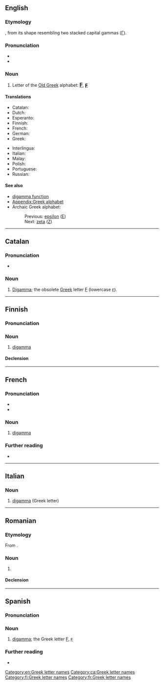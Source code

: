 {{also|Digamma}}
==English==
{{wikipedia}}

===Etymology===
{{prefix|en|di|gamma}}, from its shape resembling two stacked capital gammas ([[Γ]]).

===Pronunciation===
* {{IPA|en|/daɪˈɡæmə/}}
* {{rhymes|en|æmə|s=3}}

===Noun===
{{en-noun}}

# Letter of the [[w:Old Greek|Old Greek]] alphabet: <big><b>[[Ϝ]]</b></big>, <big><b>[[ϝ]]</b></big>

====Translations====
{{trans-top|letter of the Old Greek alphabet}}
* Catalan: {{t|ca|digamma|f}}
* Dutch: {{t|nl|digamma|m|f}}
* Esperanto: {{t+|eo|digamo}}
* Finnish: {{t+|fi|digamma}}
* French: {{t+|fr|digamma|m}}
* German: {{t+|de|Digamma|n}}
* Greek: {{t+|el|δίγαμμα|n}}
{{trans-mid}}
* Interlingua: {{t|ia|digamma}}
* Italian: {{t|it|digamma}}
* Malay: {{t|ms|digama}}
* Polish: {{t+|pl|digamma}}
* Portuguese: {{t|pt|digama|m}}
* Russian: {{t+|ru|дига́мма|f}}
{{trans-bottom}}

====See also====
* [[digamma function]]
* [[Appendix:Greek alphabet]]
* Archaic Greek alphabet:
*: Previous: [[epsilon]] ([[Ε]])
*: Next: [[zeta]] ([[Ζ]])

[[Category:en:Greek letter names]]

----

==Catalan==

===Pronunciation===
* {{ca-IPA}}

===Noun===
{{ca-noun|f}}

# [[digamma#English|Digamma]]; the obsolete [[Appendix:Greek script|Greek]] letter [[Ϝ]] (lowercase [[ϝ]]).

[[Category:ca:Greek letter names]]

----

==Finnish==
{{wikipedia|lang=fi}}

===Pronunciation===
{{fi-pronunciation}}

===Noun===
{{fi-noun}}

# [[#English|digamma]]

====Declension====
{{fi-decl-kala|digamm|||a}}

[[Category:fi:Greek letter names]]

----

==French==

===Pronunciation===
* {{fr-IPA}}
* {{audio|fr|LL-Q150 (fra)-WikiLucas00-digamma.wav|Audio}}

===Noun===
{{fr-noun|m|digamma}}

# [[#English|digamma]] {{gloss|Greek letter}}

===Further reading===
* {{R:TLFi}}

[[Category:fr:Greek letter names]]

----

==Italian==

===Noun===
{{wikipedia|lang=it}}
{{it-noun|m|#}}

# [[#English|digamma]] (Greek letter)

{{C|it|Greek letter names}}

----

==Romanian==

===Etymology===
From {{bor|ro|fr|digamma}}.

===Noun===
{{ro-noun|f|-}}

# {{l|en|digamma}}

====Declension====
{{ro-noun-f|pl=-|def=digammaua|n=sg}}

----

==Spanish==

===Pronunciation===
{{es-IPA}}

===Noun===
{{es-noun|f}}

# [[#English|digamma]]; the Greek letter [[Ϝ]], [[ϝ]]

===Further reading===
* {{R:DRAE}}

{{C|es|Greek letter names}}